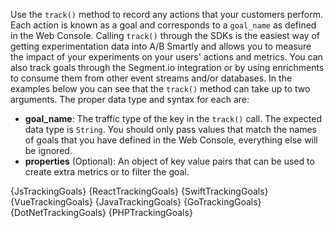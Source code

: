 

Use the `track()` method to record any actions that your customers perform.
Each action is known as a goal and corresponds to a `goal_name` as defined in
the Web Console. Calling `track()` through the SDKs is the easiest way of
getting experimentation data into A/B Smartly and allows you to measure the
impact of your experiments on your users' actions and metrics. You can also
track goals through the Segment.io integration or by using enrichments to
consume them from other event streams and/or databases. In the examples below
you can see that the `track()` method can take up to two arguments. The proper
data type and syntax for each are:

- **goal_name**: The traffic type of the key in the `track()` call. The expected
  data type is `String`. You should only pass values that match the names of goals
  that you have defined in the Web Console, everything else will be ignored.
- **properties** (Optional): An object of key value pairs that can be used to
  create extra metrics or to filter the goal.

<Tabs groupId="language">

<TabItem value="js" label="Javascript">
  <CodeBlock language="js">{JsTrackingGoals}</CodeBlock>
</TabItem>

<TabItem value="react" label="React">
  <CodeBlock language="jsx">{ReactTrackingGoals}</CodeBlock>
</TabItem>

<TabItem value="swift" label="Swift">
  <CodeBlock language="swift">{SwiftTrackingGoals}</CodeBlock>
</TabItem>

<TabItem value="vue" label="Vue2">
  <CodeBlock language="js">{VueTrackingGoals}</CodeBlock>
</TabItem>

<TabItem value="java" label="Java">
  <CodeBlock language="java">{JavaTrackingGoals}</CodeBlock>
</TabItem>

<TabItem value="go" label="Go">
  <CodeBlock language="go">{GoTrackingGoals}</CodeBlock>
</TabItem>

<TabItem value="dotnet" label=".NET">
  <CodeBlock language="csharp">{DotNetTrackingGoals}</CodeBlock>
</TabItem>

<TabItem value="php" label="PHP">
  <CodeBlock language="php">{PHPTrackingGoals}</CodeBlock>
</TabItem>

</Tabs>
